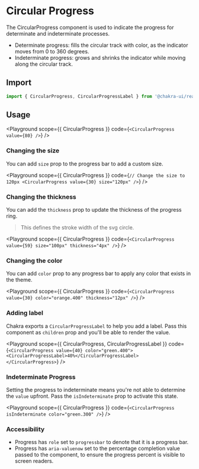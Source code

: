 



# Circular Progress

The CircularProgress component is used to indicate the progress for determinate
and indeterminate processes.

- Determinate progress: fills the circular track with color, as the indicator
  moves from 0 to 360 degrees.
- Indeterminate progress: grows and shrinks the indicator while moving along the
  circular track.

## Import

```js
import { CircularProgress, CircularProgressLabel } from '@chakra-ui/react'
```

## Usage

<Playground
  scope={{ CircularProgress }}
  code={`
<CircularProgress value={80} />
`}
/>

### Changing the size

You can add `size` prop to the progress bar to add a custom size.

<Playground
  scope={{ CircularProgress }}
  code={`
// Change the size to 120px
<CircularProgress value={30} size="120px" />
`}
/>

### Changing the thickness

You can add the `thickness` prop to update the thickness of the progress ring.

> This defines the stroke width of the svg circle.

<Playground
  scope={{ CircularProgress }}
  code={`
<CircularProgress value={59} size="100px" thickness="4px" />
`}
/>

### Changing the color

You can add `color` prop to any progress bar to apply any color that exists in
the theme.

<Playground
  scope={{ CircularProgress }}
  code={`
<CircularProgress value={30} color="orange.400" thickness="12px" />
`}
/>

### Adding label

Chakra exports a `CircularProgressLabel` to help you add a label. Pass this
component as `children` prop and you'll be able to render the value.

<Playground
  scope={{ CircularProgress, CircularProgressLabel }}
  code={`
<CircularProgress value={40} color="green.400">
  <CircularProgressLabel>40%</CircularProgressLabel>
</CircularProgress>
`}
/>

### Indeterminate Progress

Setting the progress to indeterminate means you're not able to determine the
`value` upfront. Pass the `isIndeterminate` prop to activate this state.

<Playground
  scope={{ CircularProgress }}
  code={`
<CircularProgress isIndeterminate color="green.300" />
`}
/>

### Accessibility

- Progress has `role` set to `progressbar` to denote that it is a progress bar.
- Progress has `aria-valuenow` set to the percentage completion value passed to
  the component, to ensure the progress percent is visible to screen readers.
